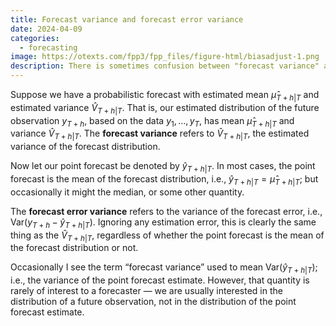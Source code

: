 ```yaml
---
title: Forecast variance and forecast error variance
date: 2024-04-09
categories:
  - forecasting
image: https://otexts.com/fpp3/fpp_files/figure-html/biasadjust-1.png
description: There is sometimes confusion between "forecast variance" and "forecast error variance". In fact, they are the same thing.
---
```


Suppose we have a probabilistic forecast with estimated mean $\hat{\mu}_{T+h|T}$ and estimated variance $\hat{V}_{T+h|T}$.  That is, our estimated distribution of the future observation $y_{T+h}$, based on the data $y_1,\dots,y_T$, has mean $\hat{\mu}_{T+h|T}$ and variance $\hat{V}_{T+h|T}$. The **forecast variance** refers to $\hat{V}_{T+h|T}$, the estimated variance of the forecast distribution.

Now let our point forecast be denoted by $\hat{y}_{T+h|T}$. In most cases, the point forecast is the mean of the forecast distribution, i.e., $\hat{y}_{T+h|T} = \hat{\mu}_{T+h|T}$; but occasionally it might the median, or some other quantity.

The **forecast error variance** refers to the variance of the forecast error, i.e., $\text{Var}(y_{T+h} - \hat{y}_{T+h|T})$. Ignoring any estimation error, this is clearly the same thing as the $\hat{V}_{T+h|T}$, regardless of whether the point forecast is the mean of the forecast distribution or not.

Occasionally I see the term "forecast variance" used to mean $\text{Var}(\hat{y}_{T+h|T})$; i.e., the variance of the point forecast estimate. However, that quantity is rarely of interest to a forecaster --- we are usually interested in the distribution of a future observation, not in the distribution of the point forecast estimate.
